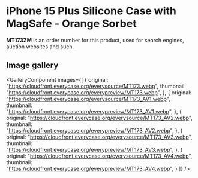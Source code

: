 
# iPhone 15 Plus Silicone Case with MagSafe - Orange Sorbet

<Callout type='info' emoji='👉🏻'>**MT173ZM** is an order number for this product, used for search engines, auction websites and such.</Callout>

## Image gallery

<GalleryComponent
    images={[
      {
        original: "https://cloudfront.everycase.org/everysource/MT173.webp",
        thumbnail: "https://cloudfront.everycase.org/everypreview/MT173.webp",
      },
      {
        original: "https://cloudfront.everycase.org/everysource/MT173_AV1.webp",
        thumbnail: "https://cloudfront.everycase.org/everypreview/MT173_AV1.webp",
      },
      {
        original: "https://cloudfront.everycase.org/everysource/MT173_AV2.webp",
        thumbnail: "https://cloudfront.everycase.org/everypreview/MT173_AV2.webp",
      },
      {
        original: "https://cloudfront.everycase.org/everysource/MT173_AV3.webp",
        thumbnail: "https://cloudfront.everycase.org/everypreview/MT173_AV3.webp",
      },
      {
        original: "https://cloudfront.everycase.org/everysource/MT173_AV4.webp",
        thumbnail: "https://cloudfront.everycase.org/everypreview/MT173_AV4.webp",
      }
    ]}
  />
